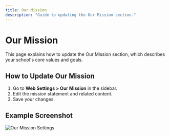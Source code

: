 ```yaml
---
title: Our Mission
description: "Guide to updating the Our Mission section."
---
```


# Our Mission

This page explains how to update the Our Mission section, which describes your school's core values and goals.

## How to Update Our Mission

1. Go to **Web Settings > Our Mission** in the sidebar.
2. Edit the mission statement and related content.
3. Save your changes.

## Example Screenshot

![Our Mission Settings](../assets/our-mission-settings.png) 